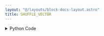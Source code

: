 ```yaml
---
layout: "@/layouts/block-docs-layout.astro"
title: SHUFFLE_VECTOR
---
```



<PythonDocsDisplay docstring={docstring} />

<details>
<summary>Python Code</summary>
```python
from numpy.random import permutation
from flojoy import flojoy, Vector


@flojoy
def SHUFFLE_VECTOR(
    default: Vector,
) -> Vector:
    """The SHUFFLE_VECTOR node returns a vector that is randomly shuffled

    Inputs
    ------
    default : Vector
        The input vector

    Returns
    -------
    Vector
        Shuffled input vector
    """

    shuffledVector = permutation(default.v)

    return Vector(v=shuffledVector)

```
[Find this Flojoy Block on GitHub](https://github.com/flojoy-ai/blocks/blob/main/blocks/TRANSFORMERS/VECTOR_MANIPULATION/SHUFFLE_VECTOR/SHUFFLE_VECTOR.py)
</details>

## Example

<AppDisplay app={app} blockName="SHUFFLE_VECTOR" client:visible />
